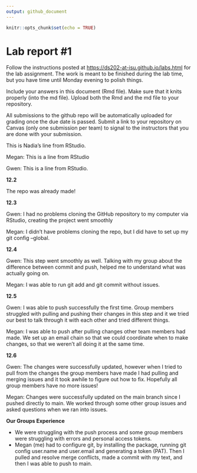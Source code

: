 ```yaml
---
output: github_document
---
```


<!-- README.md is generated from README.Rmd. Please edit the README.Rmd file -->

```r
knitr::opts_chunk$set(echo = TRUE)
```

# Lab report #1

Follow the instructions posted at <https://ds202-at-isu.github.io/labs.html> for the lab assignment. The work is meant to be finished during the lab time, but you have time until Monday evening to polish things.

Include your answers in this document (Rmd file). Make sure that it knits properly (into the md file). Upload both the Rmd and the md file to your repository.

All submissions to the github repo will be automatically uploaded for grading once the due date is passed. Submit a link to your repository on Canvas (only one submission per team) to signal to the instructors that you are done with your submission.

This is Nadia's line from RStudio.

Megan: This is a line from RStudio

Gwen: This is a line from RStudio.

**12.2**

The repo was already made!

**12.3**

Gwen: I had no problems cloning the GitHub repository to my computer via RStudio, creating the project went smoothly

Megan: I didn't have problems cloning the repo, but I did have to set up my git config --global.

**12.4**

Gwen: This step went smoothly as well. Talking with my group about the difference between commit and push, helped me to understand what was actually going on.

Megan: I was able to run git add and git commit without issues.

**12.5**

Gwen: I was able to push successfully the first time. Group members struggled with pulling and pushing their changes in this step and it we tried our best to talk through it with each other and tried different things.

Megan: I was able to push after pulling changes other team members had made. We set up an email chain so that we could coordinate when to make changes, so that we weren't all doing it at the same time.

**12.6**

Gwen: The changes were successfully updated, however when I tried to pull from the changes the group members have made I had pulling and merging issues and it took awhile to figure out how to fix. Hopefully all group members have no more issues!

Megan: Changes were successfully updated on the main branch since I pushed directly to main. We worked through some other group issues and asked questions when we ran into issues.

**Our Groups Experience**

-   We were struggling with the push process and some group members were struggling with errors and personal access tokens.
-   Megan (me) had to configure git, by installing the package, running git config user.name and user.email and generating a token (PAT). Then I pulled and resolve merge conflicts, made a commit with my text, and then I was able to push to main.
